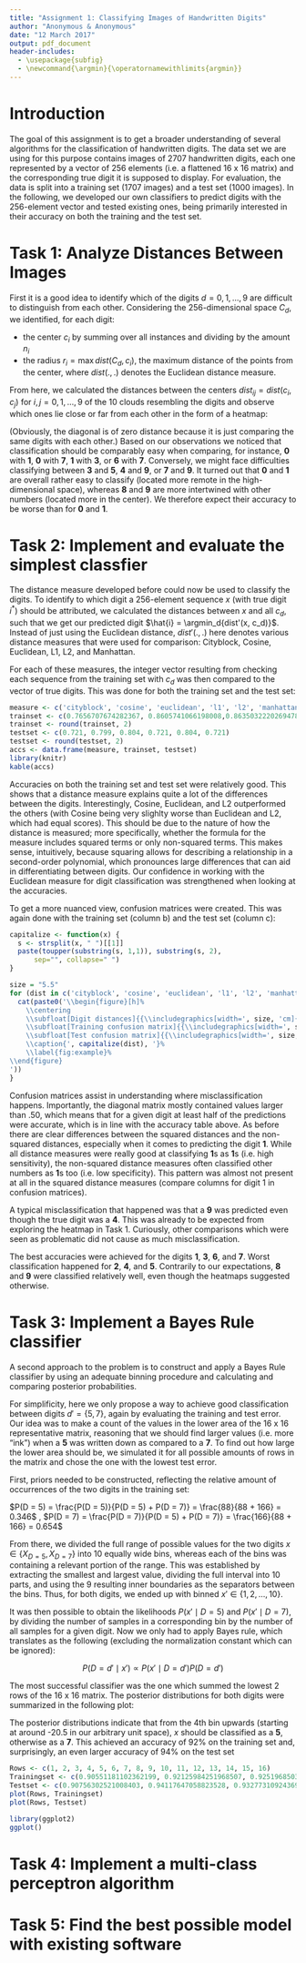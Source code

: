 ```yaml
---
title: "Assignment 1: Classifying Images of Handwritten Digits"
author: "Anonymous & Anonymous"
date: "12 March 2017"
output: pdf_document
header-includes:
  - \usepackage{subfig}
  - \newcommand{\argmin}{\operatornamewithlimits{argmin}}
---
```


# Introduction

The goal of this assignment is to get a broader understanding of several algorithms for the classification of handwritten digits. The data set we are using for this purpose contains images of 2707 handwritten digits, each one represented by a vector of 256 elements (i.e. a flattened 16 x 16 matrix) and the corresponding true digit it is supposed to display. For evaluation, the data is split into a training set (1707 images) and a test set (1000 images). In the following, we developed our own classifiers to predict digits with the 256-element vector and tested existing ones, being primarily interested in their accuracy on both the training and the test set.

# Task 1: Analyze Distances Between Images

First it is a good idea to identify which of the digits $d = 0, 1, ..., 9$ are difficult to distinguish from each other. Considering the 256-dimensional space $C_d$, we identified, for each digit:

- the center $c_i$ by summing over all instances and dividing by the amount $n_i$
- the radius $r_i = \max{dist(C_d, c_i)}$, the maximum distance of the points from the center, where $dist(.,.)$ denotes the Euclidean distance measure.

From here, we calculated the distances between the centers $dist_{ij} = dist(c_i, c_j)$ for $i, j = 0, 1, ..., 9$ of the 10 clouds resembling the digits and observe which ones lie close or far from each other in the form of a heatmap:

\begin{figure}[h]%
    \centering
    \includegraphics[width=10cm]{out/euclidean_digit-dists.png}%
    \caption{Euclidean distance between centers. Smaller values indicate more proximity in the 256-dimensional space.}%
    \label{fig:euclidean_dist}%
\end{figure}

(Obviously, the diagonal is of zero distance because it is just comparing the same digits with each other.) Based on our observations we noticed that classification should be comparably easy when comparing, for instance, **0** with **1**, **0** with **7**, **1** with **3**, or **6** with **7**. Conversely, we might face difficulties classifying between **3** and **5**, **4** and **9**, or **7** and **9**. It turned out that **0** and **1** are overall rather easy to classify (located more remote in the high-dimensional space), whereas **8** and **9** are more intertwined with other numbers (located more in the center). We therefore expect their accuracy to be worse than for **0** and **1**.

# Task 2: Implement and evaluate the simplest classfier

The distance measure developed before could now be used to classify the digits. To identify to which digit a 256-element sequence $x$ (with true digit $i^{*}$) should be attributed, we calculated the distances between $x$ and all $c_d$, such that we get our predicted digit $\hat{i} = \argmin_d{dist'(x, c_d)}$. Instead of just using the Euclidean distance, $dist'(.,.)$ here denotes various distance measures that were used for comparison: Cityblock, Cosine, Euclidean, L1, L2, and Manhattan.

For each of these measures, the integer vector resulting from checking each sequence from the training set with $c_d$ was then compared to the vector of true digits. This was done for both the training set and the test set:

```r
measure <- c('cityblock', 'cosine', 'euclidean', 'l1', 'l2', 'manhattan')
trainset <- c(0.7656707674282367, 0.8605741066198008,0.8635032220269478, 0.7656707674282367,  0.8635032220269478, 0.7656707674282367)
trainset <- round(trainset, 2)
testset <- c(0.721, 0.799, 0.804, 0.721, 0.804, 0.721)
testset <- round(testset, 2)
accs <- data.frame(measure, trainset, testset)
library(knitr)
kable(accs)
```

Accuracies on both the training set and test set were relatively good. This shows that a distance measure explains quite a lot of the differences between the digits. Interestingly, Cosine, Euclidean, and L2 outperformed the others (with Cosine being very slighlty worse than Euclidean and L2, which had equal scores). This should be due to the nature of how the distance is measured; more specifically, whether the formula for the measure includes squared terms or only non-squared terms. This makes sense, intuitively, because squaring allows for describing a relationship in a second-order polynomial, which pronounces large differences that can aid in differentiating between digits.
Our confidence in working with the Euclidean measure for digit classification was strengthened when looking at the accuracies.

To get a more nuanced view, confusion matrices were created. This was again done with the training set (column b) and the test set (column c):

```r
capitalize <- function(x) {
  s <- strsplit(x, " ")[[1]]
  paste(toupper(substring(s, 1,1)), substring(s, 2),
      sep="", collapse=" ")
}

size = "5.5"
for (dist in c('cityblock', 'cosine', 'euclidean', 'l1', 'l2', 'manhattan')) {
  cat(paste0('\\begin{figure}[h]%
    \\centering
    \\subfloat[Digit distances]{{\\includegraphics[width=', size, 'cm]{out/', dist, '_digit-dists.png} }}%
    \\subfloat[Training confusion matrix]{{\\includegraphics[width=', size, 'cm]{out/', dist, '_training_confusion_matrix.png} }}%
    \\subfloat[Test confusion matrix]{{\\includegraphics[width=', size, 'cm]{out/', dist, '_test_confusion_matrix.png} }}%
    \\caption{', capitalize(dist), '}%
    \\label{fig:example}%
\\end{figure}
'))
}
```

Confusion matrices assist in understanding where misclassification happens. Importantly, the diagonal matrix mostly contained values larger than .50, which means that for a given digit at least half of the predictions were accurate, which is in line with the accuracy table above. As before there are clear differences between the squared distances and the non-squared distances, especially when it comes to predicting the digit **1**. While all distance measures were really good at classifying **1**s as **1**s (i.e. high sensitivity), the non-squared distance measures often classified other numbers as **1**s too (i.e. low specificity). This pattern was almost not present at all in the squared distance measures (compare columns for digit 1 in confusion matrices).

A typical misclassification that happened was that a **9** was predicted even though the true digit was a **4**. This was already to be expected from exploring the heatmap in Task 1. Curiously, other comparisons which were seen as problematic did not cause as much misclassification.

The best accuracies were achieved for the digits **1**, **3**, **6**, and **7**. Worst classification happened for **2**, **4**, and **5**. Contrarily to our expectations, **8** and **9** were classified relatively well, even though the heatmaps suggested otherwise.

# Task 3: Implement a Bayes Rule classifier

A second approach to the problem is to construct and apply a Bayes Rule classifier by using an adequate binning procedure and calculating and comparing posterior probabilities. 

For simplificity, here we only propose a way to achieve good classification between digits $d' = \{5, 7\}$, again by evaluating the training and test error. Our idea was to make a count of the values in the lower area of the 16 x 16 representative matrix, reasoning that we should find larger values (i.e. more "ink") when a **5** was written down as compared to a **7**. To find out how large the lower area should be, we simulated it for all possible amounts of rows in the matrix and chose the one with the lowest test error.

First, priors needed to be constructed, reflecting the relative amount of occurrences of the two digits in the training set: 

$P(D = 5) = \frac{P(D = 5)}{P(D = 5) + P(D = 7)} = \frac{88}{88 + 166} = 0.346$ , 
$P(D = 7) = \frac{P(D = 7)}{P(D = 5) + P(D = 7)} = \frac{166}{88 + 166} = 0.654$

From there, we divided the full range of possible values for the two digits $x \in \{X_{D = 5}, X_{D = 7}\}$ into 10 equally wide bins, whereas each of the bins was containing a relevant portion of the range. This was established by extracting the smallest and largest value, dividing the full interval into 10 parts, and using the 9 resulting inner boundaries as the separators between the bins. Thus, for both digits, we ended up with binned $x' \in \{1, 2, ..., 10\}$.

It was then possible to obtain the likelihoods $P(x' \mid D = 5)$ and $P(x' \mid D = 7)$, by dividing the number of samples in a corresponding bin by the number of all samples for a given digit. Now we only had to apply Bayes rule, which translates as the following (excluding the normalization constant which can be ignored):

$$ P(D = d' \mid x') \propto P(x' \mid D = d') P(D = d') $$

The most successful classifier was the one which summed the lowest 2 rows of the 16 x 16 matrix. The posterior distributions for both digits were summarized in the following plot:

\begin{figure}[h]%
    \centering
    \includegraphics[width=10cm]{out/3_posteriors_2.png}%
    \caption{Histograms of posterior probabilities for binned $x'$ for digit 5 and 7}%
    \label{fig:posteriors_binned}%
\end{figure}

The posterior distributions indicate that from the 4th bin upwards (starting at around -20.5 in our arbitrary unit space), $x$ should be classified as a **5**, otherwise as a **7**. This achieved an accuracy of 92% on the training set and, surprisingly, an even larger accuracy of 94% on the test set



```r
Rows <- c(1, 2, 3, 4, 5, 6, 7, 8, 9, 10, 11, 12, 13, 14, 15, 16)
Trainingset <- c(0.90551181102362199, 0.92125984251968507, 0.92519685039370081, 0.91338582677165359, 0.89370078740157477, 0.87401574803149606, 0.86614173228346458, 0.87007874015748032, 0.87401574803149606, 0.86614173228346458, 0.86220472440944884, 0.82283464566929132, 0.80314960629921262, 0.77165354330708658, 0.77952755905511806, 0.77952755905511806)
Testset <- c(0.90756302521008403, 0.94117647058823528, 0.9327731092436975, 0.91596638655462181, 0.89915966386554624, 0.84873949579831931, 0.83193277310924374, 0.81512605042016806, 0.82352941176470584, 0.77310924369747902, 0.78151260504201681, 0.72268907563025209, 0.72268907563025209, 0.72268907563025209, 0.68907563025210083, 0.68907563025210083)
plot(Rows, Trainingset)
plot(Rows, Testset)

library(ggplot2)
ggplot()

```



# Task 4: Implement a multi-class perceptron algorithm



# Task 5: Find the best possible model with existing software

